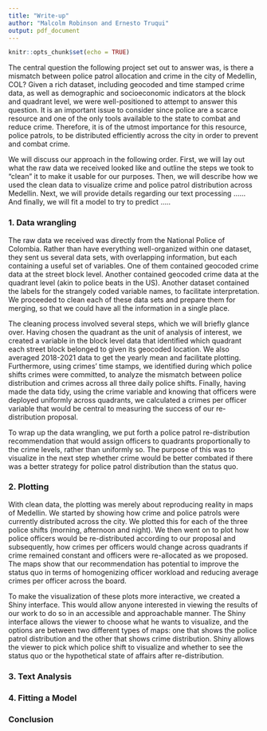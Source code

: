 ```yaml
---
title: "Write-up"
author: "Malcolm Robinson and Ernesto Truqui"
output: pdf_document
---
```


```r
knitr::opts_chunk$set(echo = TRUE)
```

The central question the following project set out to answer was, is there a mismatch between police patrol allocation and crime in the city of Medellin, COL? Given a rich dataset, including geocoded and time stamped crime data, as well as demographic and socioeconomic indicators at the block and quadrant level, we were well-positioned to attempt to answer this question. It is an important issue to consider since police are a scarce resource and one of the only tools available to the state to combat and reduce crime. Therefore, it is of the utmost importance for this resource, police patrols, to be distributed efficiently across the city in order to prevent and combat crime.

We will discuss our approach in the following order. First, we will lay out what the raw data we received looked like and outline the steps we took to "clean" it to make it usable for our purposes. Then, we will describe how we used the clean data to visualize crime and police patrol distribution across Medellin. Next, we will provide details regarding our text processing ...... And finally, we will fit a model to try to predict .....

### 1. Data wrangling

The raw data we received was directly from the National Police of Colombia. Rather than have everything well-organized within one dataset, they sent us several data sets, with overlapping information, but each containing a useful set of variables. One of them contained geocoded crime data at the street block level. Another contained geocoded crime data at the quadrant level (akin to police beats in the US). Another dataset contained the labels for the strangely coded variable names, to facilitate interpretation. We proceeded to clean each of these data sets and prepare them for merging, so that we could have all the information in a single place. 

The cleaning process involved several steps, which we will briefly glance over. Having chosen the quadrant as the unit of analysis of interest, we created a variable in the block level data that identified which quadrant each street block belonged to given its geocoded location. We also averaged 2018-2021 data to get the yearly mean and facilitate plotting. Furthermore, using crimes' time stamps, we identified during which police shifts crimes were committed, to analyze the mismatch between police distribution and crimes across all three daily police shifts. Finally, having made the data tidy, using the crime variable and knowing that officers were deployed uniformly across quadrants, we calculated a crimes per officer variable that would be central to measuring the success of our re-distribution proposal.

To wrap up the data wrangling, we put forth a police patrol re-distribution recommendation that would assign officers to quadrants proportionally to the crime levels, rather than uniformly so. The purpose of this was to visualize in the next step whether crime would be better combated if there was a better strategy for police patrol distribution than the status quo.

### 2. Plotting

With clean data, the plotting was merely about reproducing reality in maps of Medellin. We started by showing how crime and police patrols were currently distributed across the city. We plotted this for each of the three police shifts (morning, afternoon and night). We then went on to plot how police officers would be re-distributed according to our proposal and subsequently, how crimes per officers would change across quadrants if crime remained constant and officers were re-allocated as we proposed. The maps show that our recommendation has potential to improve the status quo in terms of homogenizing officer workload and reducing average crimes per officer across the board.

To make the visualization of these plots more interactive, we created a Shiny interface. This would allow anyone interested in viewing the results of our work to do so in an accessible and approachable manner. The Shiny interface allows the viewer to choose what he wants to visualize, and the options are between two different types of maps: one that shows the police patrol distribution and the other that shows crime distribution. Shiny allows the viewer to pick which police shift to visualize and whether to see the status quo or the hypothetical state of affairs after re-distribution.

### 3. Text Analysis


### 4. Fitting a Model


### Conclusion







